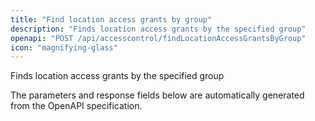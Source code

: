 ```yaml
---
title: "Find location access grants by group"
description: "Finds location access grants by the specified group"
openapi: "POST /api/accesscontrol/findLocationAccessGrantsByGroup"
icon: "magnifying-glass"
---
```


Finds location access grants by the specified group

<Note>
The parameters and response fields below are automatically generated from the OpenAPI specification.
</Note>
